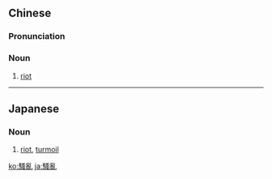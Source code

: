{{also|骚乱}}
==Chinese==
{{zh-forms|s=骚乱}}

===Pronunciation===
{{zh-pron
|m=sāoluàn
|c=sou1 lyun6
|cat=n
}}

===Noun===
{{zh-noun}}

# [[riot]]

----

==Japanese==
{{ja-kanjitab|そう|らん|yomi=o}}

===Noun===
{{ja-noun|そうらん|shin=騒乱}}

# [[riot]], [[turmoil]]

[[ko:騷亂]]
[[ja:騷亂]]